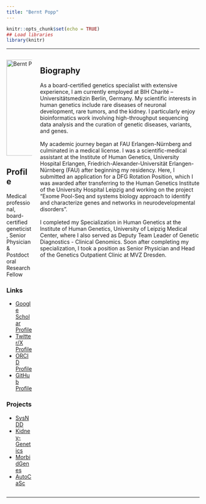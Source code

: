 ```yaml
---
title: "Bernt Popp"
---
```


<!-- here we load required libraries -->
```r
knitr::opts_chunk$set(echo = TRUE)
## Load libraries
library(knitr)
```

***

::: columns

:::: column
<img src="assets/images/b2_round.png" alt="Bernt Popp" height="250"/>

## Profile
Medical professional, board-certified geneticist, Senior Physician & Postdoctoral Research Fellow

### Links
- [Google Scholar Profile](https://scholar.google.com/citations?user=Uvhu3t0AAAAJ)
- [Twitter/X Profile](https://twitter.com/berntpopp)
- [ORCID Profile](https://orcid.org/0000-0002-3679-1081)
- [GitHub Profile](https://github.com/berntpopp)

### Projects
- [SysNDD](https://sysndd.org)
- [Kidney-Genetics](https://kidney-genetics.org)
- [MorbidGenes](https://morbidgenes.org)
- [AutoCaSc](https://autocasc.uni-leipzig.de/)

::::

:::: column
## Biography
As a board-certified genetics specialist with extensive experience, I am currently employed at BIH Charité – Universitätsmedizin Berlin, Germany. My scientific interests in human genetics include rare diseases of neuronal development, rare tumors, and the kidney. I particularly enjoy bioinformatics work involving high-throughput sequencing data analysis and the curation of genetic diseases, variants, and genes. <br><br>
My academic journey began at FAU Erlangen-Nürnberg and culminated in a medical license. I was a scientific-medical assistant at the Institute of Human Genetics, University Hospital Erlangen, Friedrich-Alexander-Universität Erlangen-Nürnberg (FAU) after beginning my residency. Here, I submitted an application for a DFG Rotation Position, which I was awarded after transferring to the Human Genetics Institute of the University Hospital Leipzig and working on the project "Exome Pool-Seq and systems biology approach to identify and characterize genes and networks in neurodevelopmental disorders". <br><br>
 I completed my Specialization in Human Genetics at the Institute of Human Genetics, University of Leipzig Medical Center, where I also served as Deputy Team Leader of Genetic Diagnostics - Clinical Genomics. Soon after completing my specialization, I took a position as Senior Physician and Head of the Genetics Outpatient Clinic at MVZ Dresden.
::::

:::
***